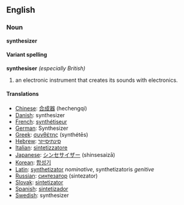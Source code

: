{{Wikipedia}}
==English==

===Noun===
'''synthesizer'''
====Variant spelling====
'''synthesiser''' ''(especially British)''

#an electronic instrument that creates its sounds with electronics.

====Translations====
*[[Chinese]]: [[合成器]] (hechengqi)
*[[Danish]]: synthesizer
*[[French]]: [[synthétiseur]]
*[[German]]: Synthesizer
*[[Greek]]: [[συνθέτης]] (synthét&#275;s)
*[[Hebrew]]: [[סינתיסייזר]]
*[[Italian]]: [[sintetizzatore]]
*[[Japanese]]: [[シンセサイザー]] (shinsesaiz&#257;)
*[[Korean]]: [[합성기]]
*[[Latin]]: [[synthetizator]] ''nominative'', synthetizatoris ''genitive''
*[[Russian]]: [[синтезатор]] (sintezator)
*[[Slovak]]: [[sintetizator]]
*[[Spanish]]: [[sintetizador]]
*[[Swedish]]: synthesizer